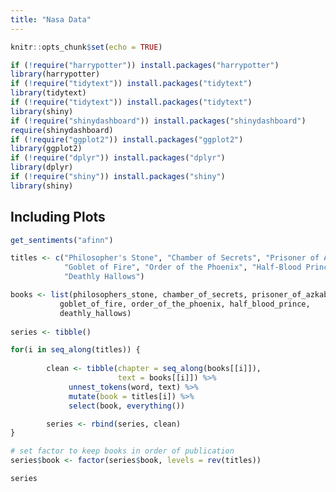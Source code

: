 ```yaml
---
title: "Nasa Data"
---
```


```r
knitr::opts_chunk$set(echo = TRUE)
```



```r
if (!require("harrypotter")) install.packages("harrypotter")
library(harrypotter)
if (!require("tidytext")) install.packages("tidytext")
library(tidytext)
if (!require("tidytext")) install.packages("tidytext")
library(shiny)
if (!require("shinydashboard")) install.packages("shinydashboard")
require(shinydashboard)
if (!require("ggplot2")) install.packages("ggplot2")
library(ggplot2)
if (!require("dplyr")) install.packages("dplyr")
library(dplyr)
if (!require("shiny")) install.packages("shiny")
library(shiny)

```

## Including Plots

```r

get_sentiments("afinn")


```

```r
titles <- c("Philosopher's Stone", "Chamber of Secrets", "Prisoner of Azkaban",
            "Goblet of Fire", "Order of the Phoenix", "Half-Blood Prince",
            "Deathly Hallows")

books <- list(philosophers_stone, chamber_of_secrets, prisoner_of_azkaban,
           goblet_of_fire, order_of_the_phoenix, half_blood_prince,
           deathly_hallows)
  
series <- tibble()

for(i in seq_along(titles)) {
        
        clean <- tibble(chapter = seq_along(books[[i]]),
                        text = books[[i]]) %>%
             unnest_tokens(word, text) %>%
             mutate(book = titles[i]) %>%
             select(book, everything())

        series <- rbind(series, clean)
}

# set factor to keep books in order of publication
series$book <- factor(series$book, levels = rev(titles))

series
```

